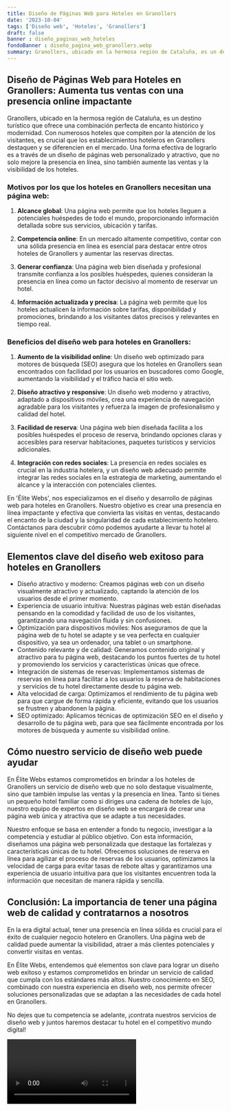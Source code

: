 ```yaml
---
title: Diseño de Páginas Web para Hoteles en Granollers
date: '2023-10-04'
tags: ['Diseño web', 'Hoteles', 'Granollers']
draft: false
banner : diseño_paginas_web_hoteles
fondoBanner : diseño_pagina_web_granollers.webp
summary: Granollers, ubicado en la hermosa región de Cataluña, es un destino turístico que ofrece una combinación perfecta de encanto histórico y modernidad. Con numerosos hoteles que compiten por la atención de los visitantes, es crucial que los establecimientos hoteleros en Granollers destaquen y se diferencien en el mercado. Una forma efectiva de lograrlo es a través de un diseño de páginas web personalizado y atractivo, que no solo mejore la presencia en línea, sino también aumente las ventas y la visibilidad de los hoteles.
---
```


## Diseño de Páginas Web para Hoteles en Granollers: Aumenta tus ventas con una presencia online impactante

Granollers, ubicado en la hermosa región de Cataluña, es un destino turístico que ofrece una combinación perfecta de encanto histórico y modernidad. Con numerosos hoteles que compiten por la atención de los visitantes, es crucial que los establecimientos hoteleros en Granollers destaquen y se diferencien en el mercado. Una forma efectiva de lograrlo es a través de un diseño de páginas web personalizado y atractivo, que no solo mejore la presencia en línea, sino también aumente las ventas y la visibilidad de los hoteles.

### Motivos por los que los hoteles en Granollers necesitan una página web:

1. **Alcance global**: Una página web permite que los hoteles lleguen a potenciales huéspedes de todo el mundo, proporcionando información detallada sobre sus servicios, ubicación y tarifas.

2. **Competencia online**: En un mercado altamente competitivo, contar con una sólida presencia en línea es esencial para destacar entre otros hoteles de Granollers y aumentar las reservas directas.

3. **Generar confianza**: Una página web bien diseñada y profesional transmite confianza a los posibles huéspedes, quienes consideran la presencia en línea como un factor decisivo al momento de reservar un hotel.

4. **Información actualizada y precisa**: La página web permite que los hoteles actualicen la información sobre tarifas, disponibilidad y promociones, brindando a los visitantes datos precisos y relevantes en tiempo real.

### Beneficios del diseño web para hoteles en Granollers:

1. **Aumento de la visibilidad online**: Un diseño web optimizado para motores de búsqueda (SEO) asegura que los hoteles en Granollers sean encontrados con facilidad por los usuarios en buscadores como Google, aumentando la visibilidad y el tráfico hacia el sitio web.

2. **Diseño atractivo y responsive**: Un diseño web moderno y atractivo, adaptado a dispositivos móviles, crea una experiencia de navegación agradable para los visitantes y refuerza la imagen de profesionalismo y calidad del hotel.

3. **Facilidad de reserva**: Una página web bien diseñada facilita a los posibles huéspedes el proceso de reserva, brindando opciones claras y accesibles para reservar habitaciones, paquetes turísticos y servicios adicionales.

4. **Integración con redes sociales**: La presencia en redes sociales es crucial en la industria hotelera, y un diseño web adecuado permite integrar las redes sociales en la estrategia de marketing, aumentando el alcance y la interacción con potenciales clientes.

En 'Élite Webs', nos especializamos en el diseño y desarrollo de páginas web para hoteles en Granollers. Nuestro objetivo es crear una presencia en línea impactante y efectiva que convierta las visitas en ventas, destacando el encanto de la ciudad y la singularidad de cada establecimiento hotelero. Contáctanos para descubrir cómo podemos ayudarte a llevar tu hotel al siguiente nivel en el competitivo mercado de Granollers.

<GifSeo />

<Cta />

## Elementos clave del diseño web exitoso para hoteles en Granollers

- Diseño atractivo y moderno: Creamos páginas web con un diseño visualmente atractivo y actualizado, captando la atención de los usuarios desde el primer momento.
- Experiencia de usuario intuitiva: Nuestras páginas web están diseñadas pensando en la comodidad y facilidad de uso de los visitantes, garantizando una navegación fluida y sin confusiones.
- Optimización para dispositivos móviles: Nos aseguramos de que la página web de tu hotel se adapte y se vea perfecta en cualquier dispositivo, ya sea un ordenador, una tablet o un smartphone.
- Contenido relevante y de calidad: Generamos contenido original y atractivo para tu página web, destacando los puntos fuertes de tu hotel y promoviendo los servicios y características únicas que ofrece.
- Integración de sistemas de reservas: Implementamos sistemas de reservas en línea para facilitar a los usuarios la reserva de habitaciones y servicios de tu hotel directamente desde tu página web.
- Alta velocidad de carga: Optimizamos el rendimiento de tu página web para que cargue de forma rápida y eficiente, evitando que los usuarios se frustren y abandonen la página.
- SEO optimizado: Aplicamos técnicas de optimización SEO en el diseño y desarrollo de tu página web, para que sea fácilmente encontrada por los motores de búsqueda y aumente su visibilidad online.

## Cómo nuestro servicio de diseño web puede ayudar

En Élite Webs estamos comprometidos en brindar a los hoteles de Granollers un servicio de diseño web que no solo destaque visualmente, sino que también impulse las ventas y la presencia en línea. Tanto si tienes un pequeño hotel familiar como si diriges una cadena de hoteles de lujo, nuestro equipo de expertos en diseño web se encargará de crear una página web única y atractiva que se adapte a tus necesidades.

Nuestro enfoque se basa en entender a fondo tu negocio, investigar a la competencia y estudiar al público objetivo. Con esta información, diseñamos una página web personalizada que destaque las fortalezas y características únicas de tu hotel. Ofrecemos soluciones de reserva en línea para agilizar el proceso de reservas de los usuarios, optimizamos la velocidad de carga para evitar tasas de rebote altas y garantizamos una experiencia de usuario intuitiva para que los visitantes encuentren toda la información que necesitan de manera rápida y sencilla.

## Conclusión: La importancia de tener una página web de calidad y contratarnos a nosotros

En la era digital actual, tener una presencia en línea sólida es crucial para el éxito de cualquier negocio hotelero en Granollers. Una página web de calidad puede aumentar la visibilidad, atraer a más clientes potenciales y convertir visitas en ventas. 

En Élite Webs, entendemos qué elementos son clave para lograr un diseño web exitoso y estamos comprometidos en brindar un servicio de calidad que cumpla con los estándares más altos. Nuestro conocimiento en SEO, combinado con nuestra experiencia en diseño web, nos permite ofrecer soluciones personalizadas que se adaptan a las necesidades de cada hotel en Granollers.

No dejes que tu competencia se adelante, ¡contrata nuestros servicios de diseño web y juntos haremos destacar tu hotel en el competitivo mundo digital!

<Video />

<CtaBot job='Hoteles' city='Granollers'/>

<Gmaps query='Granollers+españa+maps' />